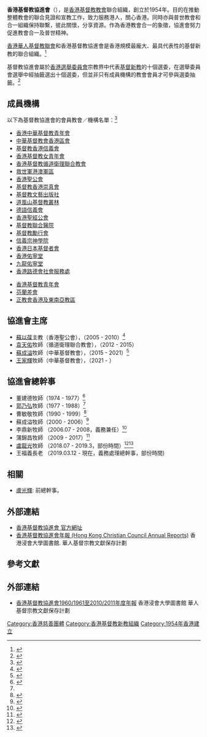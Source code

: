 '''香港基督教協進會'''（{{lang-en|'''Hong Kong Christian Council'''}}），是[[香港|香港]][[基督教|基督教]][[教會|教會]]聯合組織，創立於1954年。目的在推動整體教會的聯合見證和宣教工作，致力服務港人，關心香港。同時亦與普世教會和合一組織保持聯繫，彼此關懷，分享資源。作為香港教會合一的象徵，協進會努力促進教會合一及普世精神。

[[香港華人基督教聯會|香港華人基督教聯會]]和香港基督教協進會是香港規模最龐大、最具代表性的基督新教的聯合組織。<ref>{{cite news |title=聯合組織：華聯會、協進會角色有何不同？ |author=吳國傑 |date=2007-06-07 |url=https://christiantimes.org.hk/Common/Reader/News/ShowNews.jsp?Nid=41408&Pid=2&Version=1032&Cid=586&Charset=big5_hkscs |accessdate=2018-10-18 |archive-date=2018-10-18 |archive-url=https://web.archive.org/web/20181018122624/https://christiantimes.org.hk/Common/Reader/News/ShowNews.jsp?Nid=41408&Pid=2&Version=1032&Cid=586&Charset=big5_hkscs |dead-url=no }}</ref>

基督教協進會屬於[[香港選舉委員會|香港選舉委員會]]宗教界中代表[[基督新教|基督新教]]的十個選委，在選舉委員會選舉中經抽籤選出十個選委，但並非只有成員機構的教會會員才可參與選委抽籤。<ref>{{Cite news|url=https://hk.epochtimes.com/news/2016-09-22/%E5%9F%BA%E7%9D%A3%E6%95%99%E5%8D%94%E9%80%B2%E6%9C%83-%E6%94%B9%E7%89%B9%E9%A6%96%E9%81%B8%E5%A7%94%E9%81%B8%E8%88%89%E6%96%B9%E5%BC%8F-47636814|title=基督教協進會 改特首選委選舉方式|newspaper=大紀元時報 香港｜獨立敢言的良心媒體|accessdate=2018-10-31|language=zh-HK|archive-date=2018-11-01|archive-url=https://web.archive.org/web/20181101055210/https://hk.epochtimes.com/news/2016-09-22/%E5%9F%BA%E7%9D%A3%E6%95%99%E5%8D%94%E9%80%B2%E6%9C%83-%E6%94%B9%E7%89%B9%E9%A6%96%E9%81%B8%E5%A7%94%E9%81%B8%E8%88%89%E6%96%B9%E5%BC%8F-47636814|dead-url=no}}</ref>

==成員機構==
以下為基督教協進會的會員教會／機構名單：<ref>{{cite web|title=會員教會／機構名單|publisher=香港基督教協進會'|url=http://www.hkcc.org.hk/acms/content.asp?site=hkcc&op=showbycode&code=Member-List|access-date=2018-10-14|archive-date=2018-10-18|archive-url=https://web.archive.org/web/20181018122314/http://www.hkcc.org.hk/acms/content.asp?site=hkcc&op=showbycode&code=Member-List|dead-url=no}}</ref>

*[[香港中華基督教青年會|香港中華基督教青年會]]
*[[中華基督教會香港區會|中華基督教會香港區會]]
*[[基督教香港信義會|基督教香港信義會]]
*[[香港基督教女青年會|香港基督教女青年會]]
*[[香港基督教循道衛理聯合教會|香港基督教循道衛理聯合教會]]
*[[救世軍港澳軍區|救世軍港澳軍區]]
*[[香港聖公會|香港聖公會]]
*[[基督教香港崇真會|基督教香港崇真會]]
*[[基督教文藝出版社|基督教文藝出版社]]
*[[道風山基督教叢林|道風山基督教叢林]]
*[[德語信義會|德語信義會]]
*[[香港聖經公會|香港聖經公會]]
*[[基督教聯合醫院|基督教聯合醫院]]
*[[基督教勵行會|基督教勵行會]]
*[[信義宗神學院|信義宗神學院]]
*[[香港日本基督者會|香港日本基督者會]]
*[[香港佑寧堂|香港佑寧堂]]
*[[九龍佑寧堂|九龍佑寧堂]]
*[[香港路德會社會服務處|香港路德會社會服務處]]

*[[香港基督教青年會|香港基督教青年會]]
*[[芬蘭差會|芬蘭差會]]
*[[香港東正教|正教會香港及東南亞教區]]

== 協進會主席 ==
* [[蘇以葆|蘇以葆]]主教（香港聖公會），（2005 - 2010）<ref>{{cite news |title=基督教協進會執委會互選蘇以葆主教出任主席（10月7日消息）|publisher=時代論壇 |date=2005-10-07|url=https://christiantimes.org.hk/Common/Reader/News/ShowNews.jsp?}}</ref>
* [[袁天佑|袁天佑]]牧師（循道衛理聯合教會），（2012 - 2015）
* [[蘇成溢|蘇成溢]]牧師（中華基督教會），（2015 - 2021）<ref>{{cite news |title=蘇成溢接任協進會主席 |publisher=時代論壇 |date=2015-11-05 |url=https://christiantimes.org.hk/Common/Reader/News/ShowNews.jsp?Nid=91826&Pid=2&Version=1471&Cid=914&Charset=big5_hkscs |accessdate=2018-10-12 |archive-date=2018-10-12 |archive-url=https://web.archive.org/web/20181012054208/https://christiantimes.org.hk/Common/Reader/News/ShowNews.jsp?Nid=91826&Pid=2&Version=1471&Cid=914&Charset=big5_hkscs |dead-url=no }}</ref>
* [[王家輝|王家輝]]牧師（中華基督教會），（2021 - ）

== 協進會總幹事 ==
* 董建德牧師（1974 - 1977）<ref name="hkcc1994">{{cite web |title=基督教協進會的四十年 |publisher=香港基督教協進會 |date=1994-07 |url=http://www.hkcc.org.hk/acms/upload/hkcc/message/old/M_94_166.pdf |accessdate=2018-10-17 |archive-date=2018-10-18 |archive-url=https://web.archive.org/web/20181018003157/http://www.hkcc.org.hk/acms/upload/hkcc/message/old/M_94_166.pdf |dead-url=no }}</ref>
* [[郭乃弘|郭乃弘]]牧師（1977 - 1988）<ref name="hkcc1994" />
* 曹敏敬牧師（1990 - 1999）<ref>{{cite news |title=協進會送舊迎新 |publisher=時代論壇 |date=1999-07-25 |url=https://christiantimes.org.hk/Common/Reader/News/ShowNews.jsp?Nid=5428&Pid=2&Version=621&Cid=14&Charset=big5_hkscs |accessdate=2018-10-12 |archive-date=2018-10-12 |archive-url=https://web.archive.org/web/20181012214534/https://christiantimes.org.hk/Common/Reader/News/ShowNews.jsp?Nid=5428&Pid=2&Version=621&Cid=14&Charset=big5_hkscs |dead-url=no }}</ref>
* 蘇成溢牧師（2000 - 2006）<ref>{{cite news |title=協進會總幹事職懸空，蘇成溢義務協助運作 |publisher=時代論壇 |date=2005-11-01 |url=https://www.christiantimes.org.hk/Common/Reader/News/ShowNews.jsp?Nid=31836&Pid=5&Version=0&Cid=220&Charset=big5_hkscs |access-date=2018-10-12 |archive-url=https://web.archive.org/web/20181012214529/https://www.christiantimes.org.hk/Common/Reader/News/ShowNews.jsp?Nid=31836&Pid=5&Version=0&Cid=220&Charset=big5_hkscs |archive-date=2018-10-12 |dead-url=yes }}</ref>
* 李鼎新牧師 （2006.07 - 2008，義務兼任）<ref>{{cite news |title=李鼎新七月任協進會義務總幹事 |publisher=時代論壇 |date=2006-05-04 |url=https://christiantimes.org.hk/Common/Reader/News/ShowNews.jsp?Nid=34775&Pid=2&Version=975&Cid=136&Charset=big5_hkscs |accessdate=2018-10-12 |archive-date=2018-10-12 |archive-url=https://web.archive.org/web/20181012214525/https://christiantimes.org.hk/Common/Reader/News/ShowNews.jsp?Nid=34775&Pid=2&Version=975&Cid=136&Charset=big5_hkscs |dead-url=no }}</ref>
* 蒲錦昌牧師 （2009 - 2017）<ref>{{cite news |title=蒲錦昌牧師任協進會總幹事，明年一月履新任期三年 |publisher=時代論壇 |date=2008-10-21 |url=https://christiantimes.org.hk/Common/Reader/News/ShowNews.jsp?Nid=49678&Pid=5&Version=0&Cid=220&Charset=big5_hkscs |accessdate=2018-10-12 |archive-date=2018-10-12 |archive-url=https://web.archive.org/web/20181012134746/https://christiantimes.org.hk/Common/Reader/News/ShowNews.jsp?Nid=49678&Pid=5&Version=0&Cid=220&Charset=big5_hkscs |dead-url=no }}</ref>
* [[盧龍光|盧龍光]]牧師 （2018.07 - 2019.3，部份時間）<ref>{{cite news |title=門徒事工聲明：對基督教協進會聘盧龍光任總幹事極度失望 |publisher=門徒媒體 |date=2018-05-22 |url=http://apostlesmedia.com/20180522/7713 |accessdate=2018-10-12 |archive-date=2018-10-12 |archive-url=https://web.archive.org/web/20181012134703/http://apostlesmedia.com/20180522/7713 |dead-url=no }}</ref><ref>{{cite news |title=盧龍光將任協進會總幹事，表明屬過渡性質 |publisher=時代論壇 |date=2018-05-29 |url=https://christiantimes.org.hk/Common/Reader/News/ShowNews.jsp?Nid=154584&Pid=102&Version=0&Cid=2141&Charset=big5_hkscs |accessdate=2018-10-12 |archive-date=2018-10-12 |archive-url=https://web.archive.org/web/20181012134723/https://christiantimes.org.hk/Common/Reader/News/ShowNews.jsp?Nid=154584&Pid=102&Version=0&Cid=2141&Charset=big5_hkscs |dead-url=no }}</ref>
*王福義長老 （2019.03.12 - 現在，義務處理總幹事，部份時間)

==相關==
* [[盧光輝|盧光輝]]: 前總幹事。

==外部連結==
* [http://www.hkcc.org.hk 香港基督教協進會 官方網址] {{Wayback|url=http://www.hkcc.org.hk/ |date=20080517030358 }}
* [https://sys02.lib.hkbu.edu.hk/libsca/pdcc/org/bhk03_hkcc_2.html 香港基督教協進會年報 (Hong Kong Christian Council Annual Reports)] 香港浸會大學圖書館. 華人基督宗教文獻保存計劃

== 參考文獻 ==
{{Reflist}}

== 外部連結 ==
* [https://sys02.lib.hkbu.edu.hk/libsca/pdcc/org/a01.html   香港基督教協進會1960/1961至2010/2011年度年報] 香港浸會大學圖書館 華人基督宗教文獻保存計劃

[[Category:香港慈善團體|Category:香港慈善團體]]
[[Category:香港基督教新教組織|Category:香港基督教新教組織]]
[[Category:1954年香港建立|Category:1954年香港建立]]